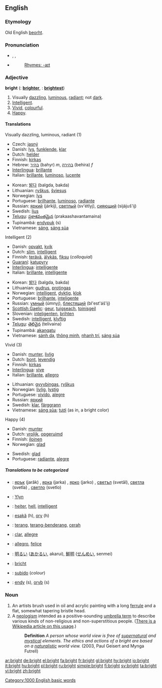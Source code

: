 ==English==

{{rank|occasion|enemy|perfect|730|bright|scarcely|Paris|expression}}

===Etymology===
Old English [[beorht]].

===Pronunciation===
*{{AHD|brīt}}, {{IPA|/braɪt/}}, {{SAMPA|/braIt/}}
*{{audio|en-us-bright.ogg|Audio (US)}}
*:[[Rhymes:English:-aɪt|Rhymes: -aɪt]]

===Adjective===
'''bright'''  ({{compar}}: '''[[brighter]]''', {{superl}}: '''[[brightest]]''')

# Visually [[dazzling]], [[luminous]], [[radiant]]; not [[dark]].
# [[Intelligent]].
# [[Vivid]], [[colourful]].
# [[Happy]].

====Translations====
;Visually dazzling, luminous, radiant (1)
{{top}}
*Czech: [[jasný]]
*Danish: [[lys]], [[funklende]], [[klar]]
*Dutch: [[helder]]
*Finnish: [[kirkas]]
*Hebrew: [[בהיר]] (bahyr) ''m'', [[בהירה]] (behira) ''f''
*[[Interlingua]]: [[brillante]]
*Italian: [[brillante]], [[luminoso]], [[lucente]]
{{mid}}
*Korean: [[밝다]] (balgda, bakda)
*Lithuanian: [[ryškus]], [[šviesus]]
*Norwegian: [[lys]]
*Portuguese: [[brilhante]], [[luminoso]], [[radiante]]
*Russian: [[яркий]] (járkij), [[светлый]] (sv'étlyj), [[сияющий]] (sijájuš'ij) 
*Swedish: [[ljus]]
*[[Telugu]]: [[ప్రకాశవంతమైన]] (prakaashavantamaina)
*Tupinambá: [[endypuk]] (s)
*Vietnamese: [[sáng]], [[sáng sủa]]
{{bottom}}

;Intelligent (2)
{{top}}
*Danish: [[opvakt]], [[kvik]]
*Dutch: [[slim]], [[intelligent]]
*Finnish: [[terävä]], [[älykäs]], [[fiksu]] (''colloquial'')
*[[Guaraní]]: [[katupyry]]
*[[Interlingua]]: [[intelligente]]
*Italian: [[brillante]], [[intelligente]]
{{mid}}
*Korean: [[밝다]] (balgda, bakda)
*Lithuanian: [[gudrus]], [[protingas]]
*Norwegian: [[intelligent]], [[dyktig]], [[klok]]
*Portuguese: [[brilhante]], [[inteligente]]
*Russian: [[умный]] (úmnyj), [[блестящий]] (bl'est'áš'ij)
*[[Scottish Gaelic]]: [[geur]], [[tuigseach]], [[toinisgeil]]
*Slovenian: [[inteligenten]], [[brihten]]
*Swedish: [[intelligent]], [[klyftig]]
*[[Telugu]]: [[తెలివైన]] (telivaina)
*Tupinambá: [[akangatu]]
*Vietnamese: [[sánh dạ]], [[thông minh]], [[nhanh trí]], [[sáng sủa]]
{{bottom}}

;Vivid (3)
{{top}}
*Danish: [[munter]], [[livlig]]
*Dutch: [[bont]], [[levendig]]
*Finnish: [[kirkas]]
*[[Interlingua]]: [[vive]]
*Italian: [[brillante]], [[allegro]]
{{mid}}
*Lithuanian: [[gyvybingas]], [[ryškus]] 
*Norwegian: [[livlig]], [[lystig]]
*Portuguese: [[vivído]], [[alegre]]
*Russian: [[яркий]]
*Swedish: [[klar]], [[färggrann]]
*Vietnamese: [[sáng sủa]]; [[tươi]] (as in, a bright color)
{{bottom}}

;Happy (4)
{{top}}
*Danish: [[munter]]
*Dutch: [[vrolijk]], [[opgeruimd]]
*Finnish: [[iloinen]]
*Norwegian: [[glad]]
{{mid}}
*Swedish: [[glad]]
*Portuguese: [[radiante]], [[alegre]]
{{bottom}}

=====Translations to be categorized=====
{{checktrans}}
{{top}}
*{{ttbc|Bulgarian}}: [[ярък]] (jarǎk) {{m}}, [[ярка]] (jarka) {{f}}, [[ярко]] (jarko) {{n}}, [[светъл]] (svetǎl), [[светла]] (svetla) {{f}}, [[светло]] (svetlo) {{n}}
*{{ttbc|Cornish}}: [[Ylyn]]
*{{ttbc|German}}: [[heiter]], [[hell]], [[intelligent]]
*{{ttbc|Guaraní}}: [[esakã]] (h), [[ory]] (h)
*{{ttbc|Indonesian}}: [[terang]], [[terang-benderang]], [[cerah]]
*{{ttbc|Interlingua}}: [[clar]], [[allegre]]
*{{ttbc|Italian}}: [[allegro]], [[felice]]
{{mid}}
*{{ttbc|Japanese}}: [[明るい]] ([[あかるい]], akarui), [[鮮明]] ([[せんめい]], senmei)
*{{ttbc|Scots}}: [[bricht]]
*{{ttbc|Spanish}}: [[subido]] (''colour'')
*{{ttbc|Tupinambá}}: [[endy]] (s), [[oryb]] (s)
{{bottom}}

===Noun===
{{en-noun}}

# An artists brush used in oil and acrylic painting with a long [[ferrule]] and a flat, somewhat tapering bristle head.
# A [[neologism]] intended as a positive-sounding [[umbrella term]] to describe various kinds of non-religious and non-superstitious people. ([[w:Brights movement|There is a Wikipedia article on this usage]].)
#: '''Definition''' ''A person whose world view is free of [[supernatural]] and [[mystical]] elements. The ethics and actions of a bright are based on a [[naturalistic]] world view.'' (2003, Paul Geisert and Mynga Futrell)

[[Category:1000 English basic words]]

[[ar:bright]]
[[de:bright]]
[[el:bright]]
[[fa:bright]]
[[fr:bright]]
[[gl:bright]]
[[hy:bright]]
[[io:bright]]
[[it:bright]]
[[hu:bright]]
[[pl:bright]]
[[ru:bright]]
[[simple:bright]]
[[fi:bright]]
[[sv:bright]]
[[ta:bright]]
[[vi:bright]]
[[zh:bright]]